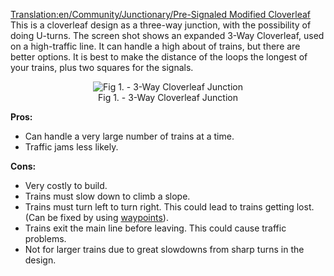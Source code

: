 [[Translation:en/Community/Junctionary/Pre-Signaled Modified Cloverleaf]]
This is a cloverleaf design as a three-way junction, with the possibility of doing U-turns. The screen shot shows an expanded 3-Way Cloverleaf, used on a high-traffic line. It can handle a high about of trains, but there are better options. It is best to make the distance of the loops the longest of your trains, plus two squares for the signals.

<center>[[File:en/3 way cloverleaf desolator.png|thumb|center|Fig 1. - 3-Way Cloverleaf Junction]]</center>


'''Pros:'''

*Can handle a very large number of trains at a time.
*Traffic jams less likely.


'''Cons:'''

*Very costly to build.
*Trains must slow down to climb a slope.
*Trains must turn left to turn right. This could lead to trains getting lost. (Can be fixed by using [[en/Manual/Waypoints|waypoints]]).
*Trains exit the main line before leaving. This could cause traffic problems.
*Not for larger trains due to great slowdowns from sharp turns in the design.
